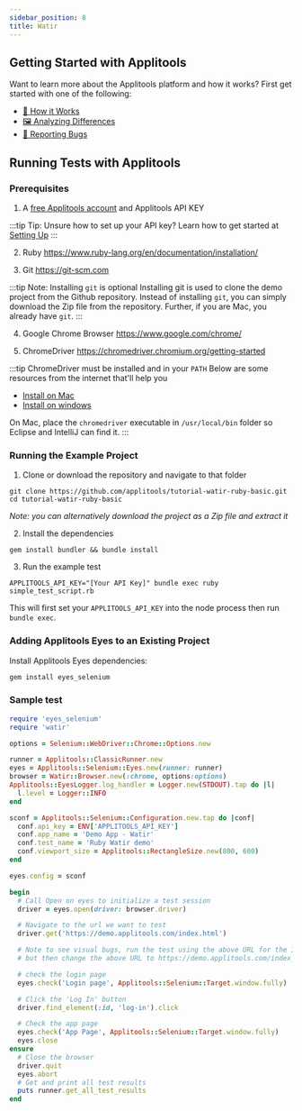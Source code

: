 ```yaml
---
sidebar_position: 8
title: Watir
---
```


## Getting Started with Applitools

Want to learn more about the Applitools platform and how it works? First get started with one of the following:

* [🤖 How it Works](/overview/how-it-works.html)
* [🖼 Analyzing Differences](/overview/analyzing-differences.html)
* [🐞 Reporting Bugs](/getting-started/reporting-bugs-from-applitools.html)

## Running Tests with Applitools

### Prerequisites

1. A [free Applitools account](https://applitools.com/users/register) and Applitools API KEY

  :::tip Tip: Unsure how to set up your API key?
  Learn how to get started at [Setting Up](/getting-started/setting-up-your-environment.html)
  :::

2. Ruby <https://www.ruby-lang.org/en/documentation/installation/>

3. Git <https://git-scm.com>

  :::tip Note: Installing `git` is optional
  Installing git is used to clone the demo project from the Github repository. Instead of installing `git`, you can simply download the Zip file from the repository. Further, if you are Mac, you already have `git`.
  :::

4. Google Chrome Browser <https://www.google.com/chrome/>

5. ChromeDriver <https://chromedriver.chromium.org/getting-started>

  :::tip ChromeDriver must be installed and in your `PATH`
  Below are some resources from the internet that'll help you
  
  * [Install on Mac](https://www.kenst.com/2015/03/installing-chromedriver-on-mac-osx/)
  * [Install on windows](https://www.youtube.com/watch?v=dz59GsdvUF8)

  On Mac, place the `chromedriver` executable in `/usr/local/bin` folder so Eclipse and IntelliJ can find it.
  :::

### Running the Example Project

1. Clone or download the repository and navigate to that folder
```
git clone https://github.com/applitools/tutorial-watir-ruby-basic.git
cd tutorial-watir-ruby-basic
```
*Note: you can alternatively download the project as a Zip file and extract it*

2. Install the dependencies
```
gem install bundler && bundle install
```

3. Run the example test
```
APPLITOOLS_API_KEY="[Your API Key]" bundle exec ruby simple_test_script.rb
```

This will first set your `APPLITOOLS_API_KEY` into the node process then run `bundle exec`.


### Adding Applitools Eyes to an Existing Project

Install Applitools Eyes dependencies:

```sh
gem install eyes_selenium
```

### Sample test

```ruby
require 'eyes_selenium'
require 'watir'

options = Selenium::WebDriver::Chrome::Options.new

runner = Applitools::ClassicRunner.new
eyes = Applitools::Selenium::Eyes.new(runner: runner)
browser = Watir::Browser.new(:chrome, options:options)
Applitools::EyesLogger.log_handler = Logger.new(STDOUT).tap do |l|
  l.level = Logger::INFO
end

sconf = Applitools::Selenium::Configuration.new.tap do |conf|
  conf.api_key = ENV['APPLITOOLS_API_KEY']
  conf.app_name = 'Demo App - Watir'
  conf.test_name = 'Ruby Watir demo'
  conf.viewport_size = Applitools::RectangleSize.new(800, 600)
end

eyes.config = sconf

begin
  # Call Open on eyes to initialize a test session
  driver = eyes.open(driver: browser.driver)

  # Navigate to the url we want to test
  driver.get('https://demo.applitools.com/index.html')

  # Note to see visual bugs, run the test using the above URL for the 1st run.
  # but then change the above URL to https://demo.applitools.com/index_v2.html (for the 2nd run)

  # check the login page
  eyes.check('Login page', Applitools::Selenium::Target.window.fully)

  # Click the 'Log In' button
  driver.find_element(:id, 'log-in').click

  # Check the app page
  eyes.check('App Page', Applitools::Selenium::Target.window.fully)
  eyes.close
ensure
  # Close the browser
  driver.quit
  eyes.abort
  # Get and print all test results
  puts runner.get_all_test_results
end
```